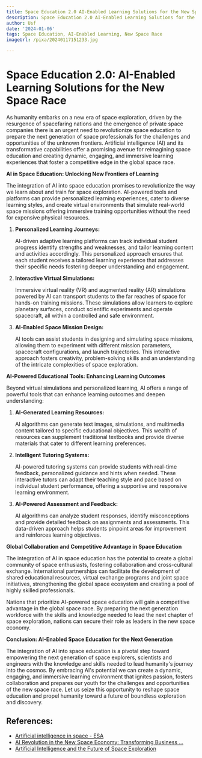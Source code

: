 ```yaml
---
title: Space Education 2.0 AI-Enabled Learning Solutions for the New Space Race
description: Space Education 2.0 AI-Enabled Learning Solutions for the New Space Race
author: Usf
date: '2024-01-06'
tags: Space Education, AI-Enabled Learning, New Space Race
imageUrl: /pixa/20240117151233.jpg

---
```

# Space Education  2.0: AI-Enabled Learning Solutions for the  New Space Race

As humanity embarks on a new era of space exploration, driven by the resurgence of  spacefaring nations  and the emergence of private space companies there is an urgent need to revolutionize space education to prepare the next  generation of space professionals for the challenges and opportunities of the unknown frontiers. Artificial intelligence (AI) and its transformative capabilities offer a  promising avenue for reimagining space education and creating dynamic, engaging,  and immersive learning experiences that foster a competitive edge in the global space race.

**AI in Space Education: Unlocking New Frontiers of Learning**

The integration of AI into space education promises to revolutionize the way we learn about and train for space  exploration. AI-powered tools and platforms can provide  personalized learning experiences,  cater to diverse learning styles, and create virtual environments that simulate real-world space missions offering immersive training opportunities without the need  for expensive physical resources.

1. **Personalized  Learning Journeys:**

   AI-driven adaptive learning platforms can track individual student progress identify  strengths and  weaknesses, and tailor learning content and activities accordingly. This personalized approach  ensures that each student receives a tailored learning experience that addresses their specific needs fostering deeper understanding and engagement.

2. **Interactive Virtual Simulations:**

   Immersive  virtual reality (VR) and augmented reality (AR) simulations powered by AI can transport students to  the far reaches of space for hands-on training missions. These simulations allow learners to explore planetary surfaces,  conduct scientific experiments and operate spacecraft, all  within a controlled and safe environment.

3. **AI-Enabled Space Mission  Design:**

   AI tools  can  assist  students in  designing and simulating space missions, allowing  them to experiment with different mission parameters, spacecraft configurations, and launch trajectories. This interactive approach fosters creativity, problem-solving skills and an understanding of the  intricate complexities of space exploration.

**AI-Powered Educational Tools:  Enhancing Learning Outcomes**

Beyond virtual simulations and personalized learning, AI offers a range of powerful tools  that can enhance learning outcomes and deepen understanding:

1.  **AI-Generated  Learning Resources:**

    AI algorithms can generate text images,  simulations, and multimedia content tailored to specific educational objectives. This wealth of resources can supplement  traditional textbooks and provide diverse materials that cater to different learning preferences.

2.  **Intelligent Tutoring Systems:**

    AI-powered tutoring systems can provide students with real-time feedback, personalized guidance and hints when needed. These interactive tutors can adapt their teaching  style and pace based  on individual student performance, offering a supportive and responsive learning environment.

3. **AI-Powered Assessment and Feedback:**

   AI algorithms can analyze student responses,  identify misconceptions and provide detailed feedback on assignments and assessments. This  data-driven approach helps students  pinpoint areas for improvement and reinforces learning objectives.

**Global Collaboration  and Competitive Advantage in  Space Education**

The integration of AI in space education has  the potential  to create a global community of space enthusiasts, fostering collaboration and cross-cultural exchange. International partnerships can facilitate the development of shared educational resources, virtual exchange programs and joint space initiatives, strengthening  the global space ecosystem and creating a pool  of highly skilled professionals.

 Nations that prioritize AI-powered  space  education will  gain a competitive advantage  in the global  space race. By preparing  the next generation workforce with the skills  and knowledge needed to  lead the next chapter of space exploration, nations can secure their role  as leaders in the new space economy.

**Conclusion:  AI-Enabled  Space Education for the Next Generation**

The integration  of AI into space education is a pivotal step toward empowering the next generation of space explorers, scientists and engineers with the knowledge and skills needed to lead humanity's journey into the cosmos. By embracing AI's potential we can  create a dynamic, engaging, and immersive learning environment that ignites passion, fosters collaboration and  prepares our youth  for  the challenges and opportunities of the new space  race. Let us seize this opportunity to reshape space education and propel humanity toward a future of boundless exploration and  discovery.

## References:
- [Artificial intelligence in space - ESA](https://www.esa.int/Enabling_Support/Preparing_for_the_Future/Discovery_and_Preparation/Artificial_intelligence_in_space)
- [AI Revolution in the New Space Economy: Transforming Business ...](https://www.linkedin.com/pulse/ai-revolution-new-space-economy-transforming-business-david-hays)
- [Artificial Intelligence and the Future of Space Exploration](https://ai-solutions.com/newsroom/about-us/news-multimedia/artificial-intelligence-and-the-future-of-space-exploration/)

